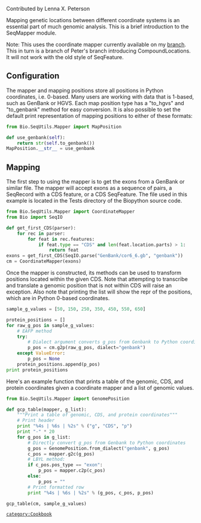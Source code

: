 Contributed by Lenna X. Peterson

Mapping genetic locations between different coordinate systems is an essential part of much genomic analysis. This is a brief introduction to the SeqMapper module. 

Note: This uses the coordinate mapper currently available on my [https://github.com/lennax/biopython/tree/f_loc4 branch]. This in turn is a branch of Peter's branch introducing CompoundLocations. It will not work with the old style of SeqFeature. 

== Configuration ==

The mapper and mapping positions store all positions in Python coordinates, i.e. 0-based. Many users are working with data that is 1-based, such as GenBank or HGVS. Each map position type has a "to_hgvs" and "to_genbank" method for easy conversion. It is also possible to set the default print representation of mapping positions to either of these formats: 

<source lang=python>
from Bio.SeqUtils.Mapper import MapPosition

def use_genbank(self):
    return str(self.to_genbank())
MapPosition.__str__ = use_genbank
</source>

== Mapping ==

The first step to using the mapper is to get the exons from a GenBank or similar file. The mapper will accept exons as a sequence of pairs, a SeqRecord with a CDS feature, or a CDS SeqFeature. The file used in this example is located in the Tests directory of the Biopython source code. 

<source lang=python>
from Bio.SeqUtils.Mapper import CoordinateMapper
from Bio import SeqIO

def get_first_CDS(parser):
    for rec in parser:
        for feat in rec.features:
            if feat.type == "CDS" and len(feat.location.parts) > 1:
                return feat
exons = get_first_CDS(SeqIO.parse("GenBank/cor6_6.gb", "genbank"))
cm = CoordinateMapper(exons)
</source>

Once the mapper is constructed, its methods can be used to transform positions located within the given CDS. Note that attempting to transcribe and translate a genomic position that is not within CDS will raise an exception. Also note that printing the list will show the repr of the positions, which are in Python 0-based coordinates.

<source lang=python>
sample_g_values = [50, 150, 250, 350, 450, 550, 650]

protein_positions = []
for raw_g_pos in sample_g_values:
    # EAFP method
    try:
        # Dialect argument converts g_pos from Genbank to Python coordinates
        p_pos = cm.g2p(raw_g_pos, dialect="genbank")
    except ValueError:
        p_pos = None
    protein_positions.append(p_pos)
print protein_positions
</source>

Here's an example function that prints a table of the genomic, CDS, and protein coordinates given a coordinate mapper and a list of genomic values.

<source lang=python>
from Bio.SeqUtils.Mapper import GenomePosition

def gcp_table(mapper, g_list):
    """Print a table of genomic, CDS, and protein coordinates"""
    # Print header
    print "%4s | %6s | %2s" % ("g", "CDS", "p")
    print "-" * 20
    for g_pos in g_list:
        # Directly convert g_pos from Genbank to Python coordinates
        g_pos = GenomePosition.from_dialect("genbank", g_pos)
        c_pos = mapper.g2c(g_pos)
        # LBYL method:
        if c_pos.pos_type == "exon":
            p_pos = mapper.c2p(c_pos)
        else:
            p_pos = ""
        # Print formatted row
        print "%4s | %6s | %2s" % (g_pos, c_pos, p_pos)

gcp_table(cm, sample_g_values)
</source>

 [[category:Cookbook]]